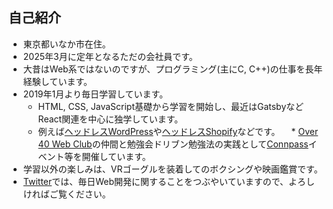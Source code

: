## 自己紹介

* 東京都いなか市在住。
* 2025年3月に定年となるただの会社員です。
* 大昔はWeb系ではないのですが、プログラミング(主にC, C++)の仕事を長年経験しています。
* 2019年1月より毎日学習しています。
  * HTML, CSS, JavaScript基礎から学習を開始し、最近はGatsbyなどReact関連を中心に独学しています。
  * 例えば[ヘッドレスWordPress](https://pitang1965.gatsbyjs.io/)や[ヘッドレスShopify](https://over40webshop.netlify.app/)などです。
　* [Over 40 Web Club](https://over40webclub.netlify.app/)の仲間と勉強会ドリブン勉強法の実践として[Connpass](https://over40webclub.connpass.com/)イベント等を開催しています。
* 学習以外の楽しみは、VRゴーグルを装着してのボクシングや映画鑑賞です。
* [Twitter](https://twitter.com/pitang1965)では、毎日Web開発に関することをつぶやいていますので、よろしければご覧ください。